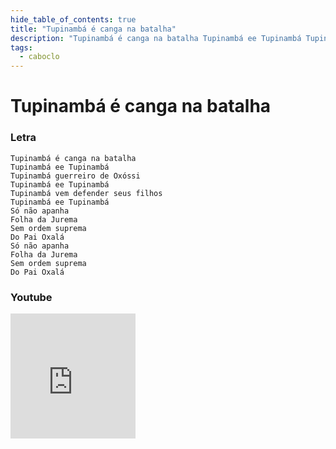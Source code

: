 ```yaml
---
hide_table_of_contents: true
title: "Tupinambá é canga na batalha"
description: "Tupinambá é canga na batalha Tupinambá ee Tupinambá Tupinambá guerreiro de Oxóssi Tupinambá ee Tupinambá Tupinambá vem defender seus filhos Tupinambá ee Tupinambá Só não apanha Folha da Jurema Sem ordem suprema Do Pai Oxalá Só não apanha Folha da Jurema Sem ordem suprema Do Pai Oxalá"
tags:
  - caboclo
---
```


# Tupinambá é canga na batalha

### Letra

```text
Tupinambá é canga na batalha
Tupinambá ee Tupinambá
Tupinambá guerreiro de Oxóssi
Tupinambá ee Tupinambá
Tupinambá vem defender seus filhos
Tupinambá ee Tupinambá
Só não apanha
Folha da Jurema
Sem ordem suprema
Do Pai Oxalá
Só não apanha
Folha da Jurema
Sem ordem suprema
Do Pai Oxalá
```

### Youtube

<iframe
  width="200"
  height="200"
  src="https://www.youtube.com/embed/CtC8n2UgEsE"
  title="YouTube video player"
  frameborder="0"
  allow="accelerometer; autoplay; clipboard-write; encrypted-media; gyroscope; picture-in-picture; web-share"
  referrerpolicy="strict-origin-when-cross-origin"
  allowfullscreen
></iframe>